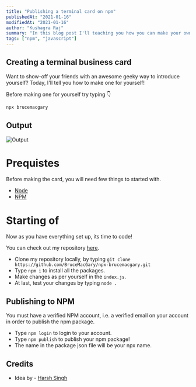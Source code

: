 ```yaml
---
title: "Publishing a terminal card on npm"
publishedAt: "2021-01-16"
modifiedAt: "2021-01-16"
author: "Kushagra Raj"
summary: "In this blog post I'll teaching you how you can make your own npx card to show off your links to your friends in a techy manner!"
tags: ["npm", "javascript"]
---
```


## Creating a terminal business card
Want to show-off your friends with an awesome geeky way to introduce yourself? Today, I'll tell you how to make one for yourself! 

Before making one for yourself try typing 👇
```js
npx brucemacgary
```
## Output
![Output](https://cdn.discordapp.com/attachments/745524235153440818/797114200749113374/unknown.png)

# Prequistes
Before making the card, you will need few things to started with.
- [Node](https://nodejs.org/en/)
- [NPM](https://www.npmjs.com/)

# Starting of
Now as you have everything set up, its time to code!

You can check out my repository [here](https://github.com/BruceMacGary/npx-brucemacgary).

- Clone my repository locally, by typing `git clone https://github.com/BruceMacGary/npx-brucemacgary.git`
- Type `npm i` to install all the packages.
- Make changes as per yourself in the `index.js`.
- At last, test your changes by typing `node .`

## Publishing to NPM
You must have a verified NPM account, i.e. a verified email on your account in order to publish the npm package.

- Type `npm login` to login to your account.
- Type `npm publish` to publish your npm package!
- The name in the package json file will be your npx name.

## Credits
- Idea by - [Harsh Singh](https://dev.to/harshhhdev/creating-a-npx-introduction-card-782)